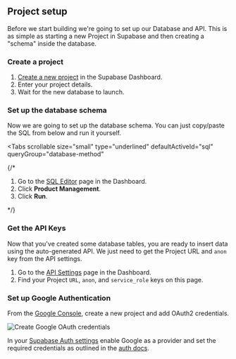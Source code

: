
## Project setup

Before we start building we're going to set up our Database and API. This is as simple as starting a new Project in Supabase and then creating a "schema" inside the database.

### Create a project

1. [Create a new project](https://app.khuknasoft.com) in the Supabase Dashboard.
1. Enter your project details.
1. Wait for the new database to launch.

### Set up the database schema

Now we are going to set up the database schema. You can just copy/paste the SQL from below and run it yourself.

<Tabs
  scrollable
  size="small"
  type="underlined"
  defaultActiveId="sql"
  queryGroup="database-method"
>
{/* <TabPanel id="dashboard" label="Dashboard">

1. Go to the [SQL Editor](https://app.khuknasoft.com/project/_/sql) page in the Dashboard.
2. Click **Product Management**.
3. Click **Run**.

</TabPanel> */}
<TabPanel id="sql" label="SQL">

<ProductManagementSQLTemplate />

</TabPanel>
</Tabs>

### Get the API Keys

Now that you've created some database tables, you are ready to insert data using the auto-generated API.
We just need to get the Project URL and `anon` key from the API settings.

1. Go to the [API Settings](https://app.khuknasoft.com/project/_/settings/api) page in the Dashboard.
2. Find your Project `URL`, `anon`, and `service_role` keys on this page.

### Set up Google Authentication

From the [Google Console](https://console.developers.google.com/apis/library), create a new project and add OAuth2 credentials.

![Create Google OAuth credentials](/docs/img/guides/kotlin/google-cloud-oauth-credentials-create.png)

In your [Supabase Auth settings](https://app.khuknasoft.com/project/_/auth/providers) enable Google as a provider and set the required credentials as outlined in the [auth docs](/docs/guides/auth/social-login/auth-google).

